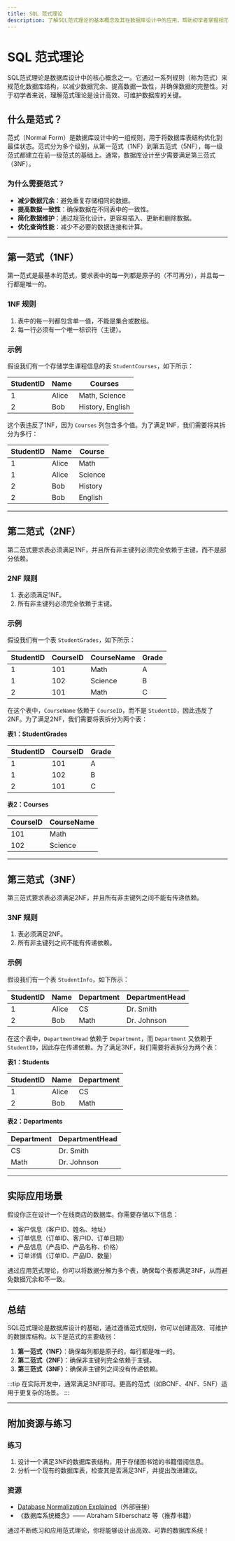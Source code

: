 ```yaml
---
title: SQL 范式理论
description: 了解SQL范式理论的基本概念及其在数据库设计中的应用，帮助初学者掌握规范化数据库设计的原则。
---
```


# SQL 范式理论

SQL范式理论是数据库设计中的核心概念之一。它通过一系列规则（称为范式）来规范化数据库结构，以减少数据冗余、提高数据一致性，并确保数据的完整性。对于初学者来说，理解范式理论是设计高效、可维护数据库的关键。

## 什么是范式？

范式（Normal Form）是数据库设计中的一组规则，用于将数据库表结构优化到最佳状态。范式分为多个级别，从第一范式（1NF）到第五范式（5NF），每一级范式都建立在前一级范式的基础上。通常，数据库设计至少需要满足第三范式（3NF）。

### 为什么需要范式？

- **减少数据冗余**：避免重复存储相同的数据。
- **提高数据一致性**：确保数据在不同表中的一致性。
- **简化数据维护**：通过规范化设计，更容易插入、更新和删除数据。
- **优化查询性能**：减少不必要的数据连接和计算。

---

## 第一范式（1NF）

第一范式是最基本的范式，要求表中的每一列都是原子的（不可再分），并且每一行都是唯一的。

### 1NF 规则

1. 表中的每一列都包含单一值，不能是集合或数组。
2. 每一行必须有一个唯一标识符（主键）。

### 示例

假设我们有一个存储学生课程信息的表 `StudentCourses`，如下所示：

| StudentID | Name   | Courses               |
|-----------|--------|-----------------------|
| 1         | Alice  | Math, Science         |
| 2         | Bob    | History, English      |

这个表违反了1NF，因为 `Courses` 列包含多个值。为了满足1NF，我们需要将其拆分为多行：

| StudentID | Name   | Course  |
|-----------|--------|---------|
| 1         | Alice  | Math    |
| 1         | Alice  | Science |
| 2         | Bob    | History |
| 2         | Bob    | English |

---

## 第二范式（2NF）

第二范式要求表必须满足1NF，并且所有非主键列必须完全依赖于主键，而不是部分依赖。

### 2NF 规则

1. 表必须满足1NF。
2. 所有非主键列必须完全依赖于主键。

### 示例

假设我们有一个表 `StudentGrades`，如下所示：

| StudentID | CourseID | CourseName | Grade |
|-----------|----------|------------|-------|
| 1         | 101      | Math       | A     |
| 1         | 102      | Science    | B     |
| 2         | 101      | Math       | C     |

在这个表中，`CourseName` 依赖于 `CourseID`，而不是 `StudentID`，因此违反了2NF。为了满足2NF，我们需要将表拆分为两个表：

**表1：StudentGrades**

| StudentID | CourseID | Grade |
|-----------|----------|-------|
| 1         | 101      | A     |
| 1         | 102      | B     |
| 2         | 101      | C     |

**表2：Courses**

| CourseID | CourseName |
|----------|------------|
| 101      | Math       |
| 102      | Science    |

---

## 第三范式（3NF）

第三范式要求表必须满足2NF，并且所有非主键列之间不能有传递依赖。

### 3NF 规则

1. 表必须满足2NF。
2. 所有非主键列之间不能有传递依赖。

### 示例

假设我们有一个表 `StudentInfo`，如下所示：

| StudentID | Name   | Department | DepartmentHead |
|-----------|--------|------------|----------------|
| 1         | Alice  | CS         | Dr. Smith      |
| 2         | Bob    | Math       | Dr. Johnson    |

在这个表中，`DepartmentHead` 依赖于 `Department`，而 `Department` 又依赖于 `StudentID`，因此存在传递依赖。为了满足3NF，我们需要将表拆分为两个表：

**表1：Students**

| StudentID | Name   | Department |
|-----------|--------|------------|
| 1         | Alice  | CS         |
| 2         | Bob    | Math       |

**表2：Departments**

| Department | DepartmentHead |
|------------|----------------|
| CS         | Dr. Smith      |
| Math       | Dr. Johnson    |

---

## 实际应用场景

假设你正在设计一个在线商店的数据库。你需要存储以下信息：

- 客户信息（客户ID、姓名、地址）
- 订单信息（订单ID、客户ID、订单日期）
- 产品信息（产品ID、产品名称、价格）
- 订单详情（订单ID、产品ID、数量）

通过应用范式理论，你可以将数据分解为多个表，确保每个表都满足3NF，从而避免数据冗余和不一致。

---

## 总结

SQL范式理论是数据库设计的基础，通过遵循范式规则，你可以创建高效、可维护的数据库结构。以下是范式的主要级别：

1. **第一范式（1NF）**：确保每列都是原子的，每行都是唯一的。
2. **第二范式（2NF）**：确保非主键列完全依赖于主键。
3. **第三范式（3NF）**：确保非主键列之间没有传递依赖。

:::tip
在实际开发中，通常满足3NF即可。更高的范式（如BCNF、4NF、5NF）适用于更复杂的场景。
:::

---

## 附加资源与练习

### 练习

1. 设计一个满足3NF的数据库表结构，用于存储图书馆的书籍借阅信息。
2. 分析一个现有的数据库表，检查其是否满足3NF，并提出改进建议。

### 资源

- [Database Normalization Explained](https://example.com)（外部链接）
- 《数据库系统概念》—— Abraham Silberschatz 等（推荐书籍）

通过不断练习和应用范式理论，你将能够设计出高效、可靠的数据库系统！